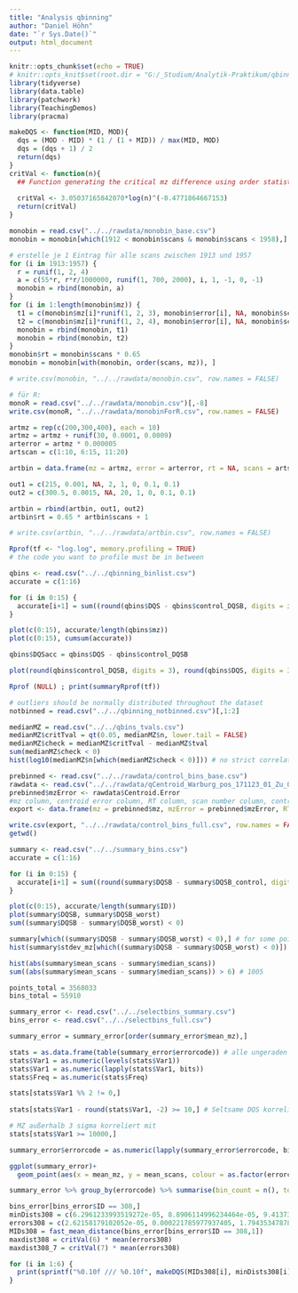```yaml
---
title: "Analysis qbinning"
author: "Daniel Höhn"
date: "`r Sys.Date()`"
output: html_document
---
```


```r
knitr::opts_chunk$set(echo = TRUE)
# knitr::opts_knit$set(root.dir = "G:/_Studium/Analytik-Praktikum/qbinning")
library(tidyverse)
library(data.table)
library(patchwork)
library(TeachingDemos)
library(pracma)

makeDQS <- function(MID, MOD){
  dqs = (MOD - MID) * (1 / (1 + MID)) / max(MID, MOD)
  dqs = (dqs + 1) / 2
  return(dqs)
}
critVal <- function(n){
  ## Function generating the critical mz difference using order statistics
  
  critVal <- 3.05037165842070*log(n)^(-0.4771864667153)
  return(critVal)
}
```

```r
monobin = read.csv("../../rawdata/monobin_base.csv")
monobin = monobin[which(1912 < monobin$scans & monobin$scans < 1958),]

# erstelle je 1 Eintrag für alle scans zwischen 1913 und 1957
for (i in 1913:1957) {
  r = runif(1, 2, 4)
  a = c(55*r, r*r/1000000, runif(1, 700, 2000), i, 1, -1, 0, -1)
  monobin = rbind(monobin, a)
}
for (i in 1:length(monobin$mz)) {
  t1 = c(monobin$mz[i]*runif(1, 2, 3), monobin$error[i], NA, monobin$scans[i], 1, -1, 0, -1)
  t2 = c(monobin$mz[i]*runif(1, 2, 4), monobin$error[i], NA, monobin$scans[i], 1, -1, 0, -1)
  monobin = rbind(monobin, t1)
  monobin = rbind(monobin, t2)
}
monobin$rt = monobin$scans * 0.65
monobin = monobin[with(monobin, order(scans, mz)), ]

# write.csv(monobin, "../../rawdata/monobin.csv", row.names = FALSE)

# für R:
monoR = read.csv("../../rawdata/monobin.csv")[,-8]
write.csv(monoR, "../../rawdata/monobinForR.csv", row.names = FALSE)

```

```r
artmz = rep(c(200,300,400), each = 10)
artmz = artmz + runif(30, 0.0001, 0.0009)
arterror = artmz * 0.000005
artscan = c(1:10, 6:15, 11:20)

artbin = data.frame(mz = artmz, error = arterror, rt = NA, scans = artscan, intensity = 1, ID = c(rep(1:3, each = 10)), DQScen = 0.99, DQSbin = 0.99)

out1 = c(215, 0.001, NA, 2, 1, 0, 0.1, 0.1)
out2 = c(300.5, 0.0015, NA, 20, 1, 0, 0.1, 0.1)

artbin = rbind(artbin, out1, out2)
artbin$rt = 0.65 * artbin$scans + 1

# write.csv(artbin, "../../rawdata/artbin.csv", row.names = FALSE)
```



```r
Rprof(tf <- "log.log", memory.profiling = TRUE)
# the code you want to profile must be in between

qbins <- read.csv("../../qbinning_binlist.csv")
accurate = c(1:16)

for (i in 0:15) {
  accurate[i+1] = sum((round(qbins$DQS - qbins$control_DQSB, digits = i) == 0))
}

plot(c(0:15), accurate/length(qbins$mz))
plot(c(0:15), cumsum(accurate))

qbins$DQSacc = qbins$DQS - qbins$control_DQSB

plot(round(qbins$control_DQSB, digits = 3), round(qbins$DQS, digits = 3))

Rprof (NULL) ; print(summaryRprof(tf))

```

```r
# outliers should be normally distributed throughout the dataset
notbinned = read.csv("../../qbinning_notbinned.csv")[,1:2]

```

```r
medianMZ = read.csv("../../qbins_tvals.csv")
medianMZ$critTval = qt(0.05, medianMZ$n, lower.tail = FALSE)
medianMZ$check = medianMZ$critTval - medianMZ$tval
sum(medianMZ$check < 0)
hist(log10(medianMZ$n[which(medianMZ$check < 0)])) # no strict correlation between binsize, dqs and the median being a bad estimate of the distribution mean
```

```r
prebinned <- read.csv("../../rawdata/control_bins_base.csv")
rawdata <- read.csv("../../rawdata/qCentroid_Warburg_pos_171123_01_Zu_01.csv")
prebinned$mzError <- rawdata$Centroid.Error
#mz column, centroid error column, RT column, scan number column, control ID column 
export <- data.frame(mz = prebinned$mz, mzError = prebinned$mzError, RT = prebinned$rt, scanNo = prebinned$scanNo, intensity = prebinned$intensity, controlID = prebinned$ID, controlCentroidDQS = prebinned$DQScen, controlBinDQS = prebinned$DQSbin)

write.csv(export, "../../rawdata/control_bins_full.csv", row.names = FALSE)
getwd()
```

```r
summary <- read.csv("../../summary_bins.csv")
accurate = c(1:16)

for (i in 0:15) {
  accurate[i+1] = sum((round(summary$DQSB - summary$DQSB_control, digits = i) == 0))
}

plot(c(0:15), accurate/length(summary$ID))
plot(summary$DQSB, summary$DQSB_worst) 
sum((summary$DQSB - summary$DQSB_worst) < 0)

summary[which((summary$DQSB - summary$DQSB_worst) < 0),] # for some points, the worst DQS is better than the actual one - why?
hist(summary$stdev_mz[which((summary$DQSB - summary$DQSB_worst) < 0)])

hist(abs(summary$mean_scans - summary$median_scans))
sum((abs(summary$mean_scans - summary$median_scans)) > 6) # 1005

```

```r
points_total = 3568033
bins_total = 55910

summary_error <- read.csv("../../selectbins_summary.csv")
bins_error <- read.csv("../../selectbins_full.csv")

summary_error = summary_error[order(summary_error$mean_mz),]

stats = as.data.frame(table(summary_error$errorcode)) # alle ungeraden Zahlen haben duplikate
stats$Var1 = as.numeric(levels(stats$Var1))
stats$Var1 = as.numeric(lapply(stats$Var1, bits))
stats$Freq = as.numeric(stats$Freq)

stats[stats$Var1 %% 2 != 0,]
 
stats[stats$Var1 - round(stats$Var1, -2) >= 10,] # Seltsame DQS korrelierern nicht mit anderen Fehlern

# MZ außerhalb 3 sigma korreliert mit 
stats[stats$Var1 >= 10000,]

summary_error$errorcode = as.numeric(lapply(summary_error$errorcode, bits))

ggplot(summary_error)+
  geom_point(aes(x = mean_mz, y = mean_scans, colour = as.factor(errorcode)))

summary_error %>% group_by(errorcode) %>% summarise(bin_count = n(), total_points = sum(size), ratio = sum(size)/n())

bins_error[bins_error$ID == 308,]
minDists308 = c(6.2961233993519272e-05, 8.8906114996234464e-05, 9.4137318995990427e-05, 0.0001178799969920874, 8.2152471009067085e-05, 7.1812920992897489e-05)
errors308 = c(2.62158179102052e-05, 0.000221785977937405, 1.7943534787886702e-05, 3.6100375305253397e-05, 1.8813454471750598e-05, 7.20372773346827e-05)
MIDs308 = fast_mean_distance(bins_error[bins_error$ID == 308,1])
maxdist308 = critVal(6) * mean(errors308)
maxdist308_7 = critVal(7) * mean(errors308)

for (i in 1:6) {
  print(sprintf("%0.10f /// %0.10f", makeDQS(MIDs308[i], minDists308[i]), makeDQS(MIDs308[i], maxdist308)))
}
```

